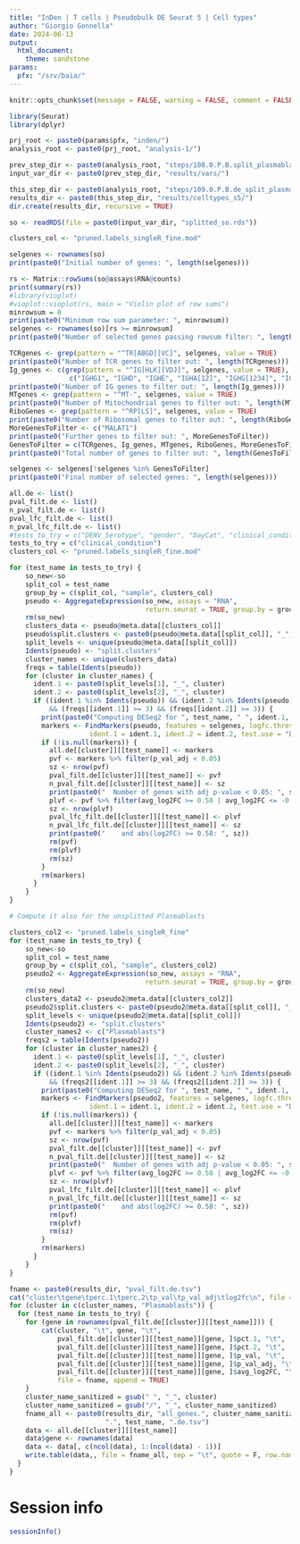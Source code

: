 ```yaml
---
title: "InDen | T cells | Pseudobulk DE Seurat 5 | Cell types"
author: "Giorgio Gonnella"
date: 2024-06-13
output:
  html_document:
    theme: sandstone
params:
  pfx: "/srv/baia/"
---
```


```r
knitr::opts_chunk$set(message = FALSE, warning = FALSE, comment = FALSE, echo = TRUE)

library(Seurat)
library(dplyr)

prj_root <- paste0(params$pfx, "inden/")
analysis_root <- paste0(prj_root, "analysis-1/")

prev_step_dir <- paste0(analysis_root, "steps/108.0.P.B.split_plasmablasts/")
input_var_dir <- paste0(prev_step_dir, "results/vars/")

this_step_dir <- paste0(analysis_root, "steps/109.0.P.B.de_split_plasmablasts/")
results_dir <- paste0(this_step_dir, "results/celltypes_s5/")
dir.create(results_dir, recursive = TRUE)
```

```r
so <- readRDS(file = paste0(input_var_dir, "splitted_so.rds"))
```

```r
clusters_col <- "pruned.labels_singleR_fine.mod"
```


```r
selgenes <- rownames(so)
print(paste0("Initial number of genes: ", length(selgenes)))

rs <- Matrix::rowSums(so@assays$RNA@counts)
print(summary(rs))
#library(vioplot)
#vioplot::vioplot(rs, main = "Violin plot of row sums")
minrowsum = 0
print(paste0("Minimum row sum parameter: ", minrowsum))
selgenes <- rownames(so)[rs >= minrowsum]
print(paste0("Number of selected genes passing rowsum filter: ", length(selgenes)))

TCRgenes <- grep(pattern = "^TR[ABGD][VC]", selgenes, value = TRUE)
print(paste0("Number of TCR genes to filter out: ", length(TCRgenes)))
Ig_genes <- c(grep(pattern = "^IG[HLK][VDJ]", selgenes, value = TRUE),
               c("IGHG1", "IGHD", "IGHE", "IGHA[12]", "IGHG[1234]", "IGKC", "IGLC[1234567]", "AC233755.1"))
print(paste0("Number of IG genes to filter out: ", length(Ig_genes)))
MTgenes <- grep(pattern = "^MT-", selgenes, value = TRUE)
print(paste0("Number of Mitochondrial genes to filter out: ", length(MTgenes)))
RiboGenes <- grep(pattern = "^RP[LS]", selgenes, value = TRUE)
print(paste0("Number of Ribosomal genes to filter out: ", length(RiboGenes)))
MoreGenesToFilter <- c("MALAT1")
print(paste0("Further genes to filter out: ", MoreGenesToFilter))
GenesToFilter = c(TCRgenes, Ig_genes, MTgenes, RiboGenes, MoreGenesToFilter)
print(paste0("Total number of genes to filter out: ", length(GenesToFilter)))

selgenes <- selgenes[!selgenes %in% GenesToFilter]
print(paste0("Final number of selected genes: ", length(selgenes)))
```


```r
all.de <- list()
pval_filt.de <- list()
n_pval_filt.de <- list()
pval_lfc_filt.de <- list()
n_pval_lfc_filt.de <- list()
#tests_to_try = c("DENV_Serotype", "gender", "DayCat", "clinical_condition")
tests_to_try = c("clinical_condition")
clusters_col <- "pruned.labels_singleR_fine.mod"

for (test_name in tests_to_try) {
    so_new<-so
    split_col = test_name
    group_by = c(split_col, "sample", clusters_col)
    pseudo <- AggregateExpression(so_new, assays = "RNA",
                                  return.seurat = TRUE, group.by = group_by)
    rm(so_new)
    clusters_data <- pseudo@meta.data[[clusters_col]]
    pseudo$split.clusters <- paste0(pseudo@meta.data[[split_col]], "_", clusters_data)
    split_levels <- unique(pseudo@meta.data[[split_col]])
    Idents(pseudo) <- "split.clusters"
    cluster_names <- unique(clusters_data)
    freqs = table(Idents(pseudo))
    for (cluster in cluster_names) {
      ident.1 <- paste0(split_levels[1], "_", cluster)
      ident.2 <- paste0(split_levels[2], "_", cluster)
      if ((ident.1 %in% Idents(pseudo)) && (ident.2 %in% Idents(pseudo))
          && (freqs[[ident.1]] >= 3) && (freqs[[ident.2]] >= 3)) {
        print(paste0("Computing DESeq2 for ", test_name, " ", ident.1, " vs ", ident.2, "..."))
        markers <- FindMarkers(pseudo, features = selgenes, logfc.threshold = 0.1,
                    ident.1 = ident.1, ident.2 = ident.2, test.use = "DESeq2")
        if (!is.null(markers)) {
          all.de[[cluster]][[test_name]] <- markers
          pvf <- markers %>% filter(p_val_adj < 0.05)
          sz <- nrow(pvf)
          pval_filt.de[[cluster]][[test_name]] <- pvf
          n_pval_filt.de[[cluster]][[test_name]] <- sz
          print(paste0("  Number of genes with adj p-value < 0.05: ", sz))
          plvf <- pvf %>% filter(avg_log2FC >= 0.58 | avg_log2FC <= -0.58)
          sz <- nrow(plvf)
          pval_lfc_filt.de[[cluster]][[test_name]] <- plvf
          n_pval_lfc_filt.de[[cluster]][[test_name]] <- sz
          print(paste0("    and abs(log2FC) >= 0.58: ", sz))
          rm(pvf)
          rm(plvf)
          rm(sz)
        }
        rm(markers)
      }
    }
}

# Compute it also for the unsplitted Plasmablasts

clusters_col2 <- "pruned.labels_singleR_fine"
for (test_name in tests_to_try) {
    so_new<-so
    split_col = test_name
    group_by = c(split_col, "sample", clusters_col2)
    pseudo2 <- AggregateExpression(so_new, assays = "RNA",
                                  return.seurat = TRUE, group.by = group_by)
    rm(so_new)
    clusters_data2 <- pseudo2@meta.data[[clusters_col2]]
    pseudo2$split.clusters <- paste0(pseudo2@meta.data[[split_col]], "_", clusters_data2)
    split_levels <- unique(pseudo2@meta.data[[split_col]])
    Idents(pseudo2) <- "split.clusters"
    cluster_names2 <- c("Plasmablasts")
    freqs2 = table(Idents(pseudo2))
    for (cluster in cluster_names2) {
      ident.1 <- paste0(split_levels[1], "_", cluster)
      ident.2 <- paste0(split_levels[2], "_", cluster)
      if ((ident.1 %in% Idents(pseudo2)) && (ident.2 %in% Idents(pseudo2))
          && (freqs2[[ident.1]] >= 3) && (freqs2[[ident.2]] >= 3)) {
        print(paste0("Computing DESeq2 for ", test_name, " ", ident.1, " vs ", ident.2, "..."))
        markers <- FindMarkers(pseudo2, features = selgenes, logfc.threshold = 0.1,
                    ident.1 = ident.1, ident.2 = ident.2, test.use = "DESeq2")
        if (!is.null(markers)) {
          all.de[[cluster]][[test_name]] <- markers
          pvf <- markers %>% filter(p_val_adj < 0.05)
          sz <- nrow(pvf)
          pval_filt.de[[cluster]][[test_name]] <- pvf
          n_pval_filt.de[[cluster]][[test_name]] <- sz
          print(paste0("  Number of genes with adj p-value < 0.05: ", sz))
          plvf <- pvf %>% filter(avg_log2FC >= 0.58 | avg_log2FC <= -0.58)
          sz <- nrow(plvf)
          pval_lfc_filt.de[[cluster]][[test_name]] <- plvf
          n_pval_lfc_filt.de[[cluster]][[test_name]] <- sz
          print(paste0("    and abs(log2FC) >= 0.58: ", sz))
          rm(pvf)
          rm(plvf)
          rm(sz)
        }
        rm(markers)
      }
    }
}
```

```r
fname <- paste0(results_dir, "pval_filt.de.tsv")
cat("cluster\tgene\tperc.1\tperc.2\tp_val\tp_val_adj\tlog2fc\n", file = fname)
for (cluster in c(cluster_names, "Plasmablasts")) {
  for (test_name in tests_to_try) {
    for (gene in rownames(pval_filt.de[[cluster]][[test_name]])) {
        cat(cluster, "\t", gene, "\t",
            pval_filt.de[[cluster]][[test_name]][gene, ]$pct.1, "\t",
            pval_filt.de[[cluster]][[test_name]][gene, ]$pct.2, "\t",
            pval_filt.de[[cluster]][[test_name]][gene, ]$p_val, "\t",
            pval_filt.de[[cluster]][[test_name]][gene, ]$p_val_adj, "\t",
            pval_filt.de[[cluster]][[test_name]][gene, ]$avg_log2FC, "\n",
            file = fname, append = TRUE)
    }
    cluster_name_sanitized = gsub(" ", "_", cluster)
    cluster_name_sanitized = gsub("/", "_", cluster_name_sanitized)
    fname_all <- paste0(results_dir, "all_genes.", cluster_name_sanitized,
                        ".", test_name, ".de.tsv")
    data <- all.de[[cluster]][[test_name]]
    data$gene <- rownames(data)
    data <- data[, c(ncol(data), 1:(ncol(data) - 1))]
    write.table(data,, file = fname_all, sep = "\t", quote = F, row.names = F)
  }
}
```

# Session info

```r
sessionInfo()
```

